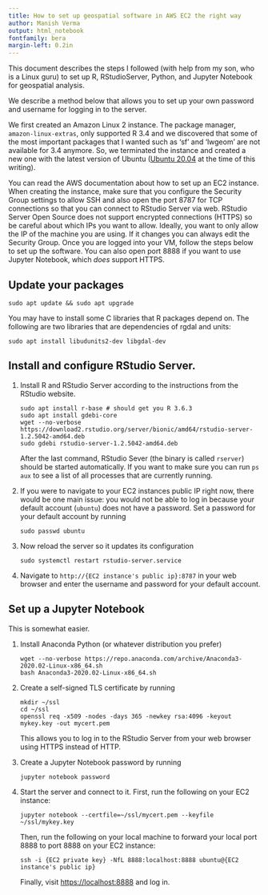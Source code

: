 ```yaml
---
title: How to set up geospatial software in AWS EC2 the right way
author: Manish Verma
output: html_notebook
fontfamily: bera
margin-left: 0.2in
---
```


This document describes the steps I followed (with help from my son, who
is a Linux guru) to set up R, RStudioServer, Python, and Jupyter
Notebook for geospatial analysis.

We describe a method below that allows you to set up your own password
and username for logging in to the server.

We first created an Amazon Linux 2 instance. The package manager,
`amazon-linux-extras`, only supported R 3.4 and we discovered that some
of the most important packages that I wanted such as 'sf' and 'lwgeom'
are not available for 3.4 anymore. So, we terminated the instance and
created a new one with the latest version of Ubuntu ([Ubuntu
20.04](https://aws.amazon.com/marketplace/pp/B087QQNGF1) at the time of
this writing).

You can read the AWS documentation about how to set up an EC2 instance.
When creating the instance, make sure that you configure the Security
Group settings to allow SSH and also open the port 8787 for TCP
connections so that you can connect to RStudio Server via web. RStudio
Server Open Source does not support encrypted connections (HTTPS) so be
careful about which IPs you want to allow. Ideally, you want to only
allow the IP of the machine you are using. If it changes you can always
edit the Security Group. Once you are logged into your VM, follow the
steps below to set up the software. You can also open port 8888 if you
want to use Jupyter Notebook, which *does* support HTTPS.


## Update your packages

    sudo apt update && sudo apt upgrade

You may have to install some C libraries that R packages depend on.
The following are two libraries that are dependencies of rgdal and
units:

    sudo apt install libudunits2-dev libgdal-dev

## Install and configure RStudio Server.

1.  Install R and RStudio Server according to the instructions from
    the RStudio website.

        sudo apt install r-base # should get you R 3.6.3
        sudo apt install gdebi-core
        wget --no-verbose https://download2.rstudio.org/server/bionic/amd64/rstudio-server-1.2.5042-amd64.deb
        sudo gdebi rstudio-server-1.2.5042-amd64.deb

    After the last command, RStudio Sever (the binary is called
    `rserver`) should be started automatically. If you want to make
    sure you can run `ps aux` to see a list of all processes that
    are currently running.

2.  If you were to navigate to your EC2 instances public IP right
    now, there would be one main issue: you would not be able to log
    in because your default account (`ubuntu`) does not have a
    password.  Set a password for your default account by running

        sudo passwd ubuntu

3.  Now reload the server so it updates its configuration

        sudo systemctl restart rstudio-server.service

4.  Navigate to `http://{EC2 instance's public ip}:8787` in your web
    browser and enter the username and password for your default
    account.

## Set up a Jupyter Notebook

This is somewhat easier.

1.  Install Anaconda Python (or whatever distribution you prefer)

        wget --no-verbose https://repo.anaconda.com/archive/Anaconda3-2020.02-Linux-x86_64.sh
        bash Anaconda3-2020.02-Linux-x86_64.sh

2.  Create a self-signed TLS certificate by running

        mkdir ~/ssl
        cd ~/ssl
        openssl req -x509 -nodes -days 365 -newkey rsa:4096 -keyout mykey.key -out mycert.pem

    This allows you to log in to the RStudio Server from your web
    browser using HTTPS instead of HTTP.

3.  Create a Jupyter Notebook password by running

        jupyter notebook password

4.  Start the server and connect to it. First, run the following on
    your EC2 instance:

        jupyter notebook --certfile=~/ssl/mycert.pem --keyfile ~/ssl/mykey.key

    Then, run the following on your local machine to forward your
    local port 8888 to port 8888 on your EC2 instance:

        ssh -i {EC2 private key} -NfL 8888:localhost:8888 ubuntu@{EC2 instance's public ip}

    Finally, visit <https://localhost:8888> and log in.
